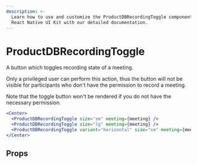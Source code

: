 ```yaml
---
description: >-
  Learn how to use and customize the ProductDBRecordingToggle component in ProductDB's
  React Native UI Kit with our detailed documentation.
---
```


# ProductDBRecordingToggle

A button which toggles recording state of a meeting.

Only a privileged user can perform this action, thus the button will not be
visible for participants who don't have the permission to record a meeting.

Note that the toggle button won't be rendered if you do not have the necessary
permission.

```jsx
<Center>
  <ProductDBRecordingToggle size="sm" meeting={meeting} />
  <ProductDBRecordingToggle size="lg" meeting={meeting} />
  <ProductDBRecordingToggle variant="horizontal" size="sm" meeting={meeting} />
</Center>
```

## Props

<PropsTable of="productdb-recording-toggle" />

<head>
  <title>React Native UI Kit ProductDBRecordingToggle</title>
</head>
